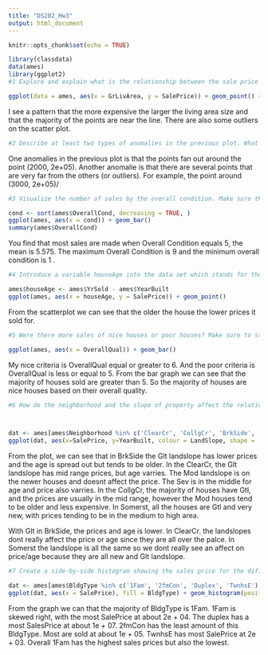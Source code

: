 ```yaml
---
title: "DS202_Hw3"
output: html_document
---
```


```r
knitr::opts_chunk$set(echo = TRUE)
```
```r
library(classdata)
data(ames)
library(ggplot2)
#1 Explore and explain what is the relationship between the sale price (y) and living area size (x). In your visualization, add a straight line with intercept at 20000 and slope equal to 100. Look at ?geom_abline, and in particular the examples. Remark on any patterns you find and the straight line.

ggplot(data = ames, aes(x = GrLivArea, y = SalePrice)) + geom_point() + geom_abline(slope = 100, intercept = 20000)
```
I see a pattern that the more expensive the larger the living area size and that the majority of the points are near the line. There are also some outliers on the scatter plot.

```r
#2 Describe at least two types of anomalies in the previous plot. What do they mean?
```
One anomalies in the previous plot is that the points fan out around the point (2000, 2e+05). Another anomalie is that there are several points that are very far from the others (or outliers). For example, the point around (3000, 2e+05)/

```r
#3 Visualize the number of sales by the overall condition. Make sure the conditions are ordered from the best to the worst. What do you find?

cond <- sort(ames$OverallCond, decreasing = TRUE, )
ggplot(ames, aes(x = cond)) + geom_bar()
summary(ames$OverallCond)
```
You find that most sales are made when Overall Condition equals 5, the mean is 5.575. The maximum Overall Condition is 9 and the minimum overall condition is 1 .
```r
#4 Introduce a variable houseAge into the data set which stands for the age of the house at the time when it was sold. How does the age of the house affect the sale price?

ames$houseAge <- ames$YrSold - ames$YearBuilt
ggplot(ames, aes(x = houseAge, y = SalePrice)) + geom_point()
```
From the scatterplot we can see that the older the house the lower prices it sold for.
```r
#5 Were there more sales of nice houses or poor houses? Make sure to state your criterion for a house to be “nice” or otherwise “poor”. Choose an appropriate graph type.

ggplot(ames, aes(x = OverallQual)) + geom_bar()

```
My nice criteria is OverallQual equal or greater to 6. And the poor criteria is OverallQual is less or equal to 5. From the bar graph we can see that the majority of houses sold are greater than 5. So the majority of houses are nice houses based on their overall quality.

```r
#6 How do the neighborhood and the slope of property affect the relationship between sale price and year built? Focus on the neighborhoods of Brookside, Clear Creek, College Creek, and Somerset only. Find a visualization that incorporates all four variables. Interpret the result.



dat <- ames[ames$Neighborhood %in% c('ClearCr', 'CollgCr', 'BrkSide', 'Somerst'), ]
ggplot(dat, aes(x=SalePrice, y=YearBuilt, colour = LandSlope, shape =  Neighborhood)) + geom_point() + facet_grid(~Neighborhood)
```
From the plot, we can see that in BrkSide the Glt landslope has lower prices and the age is spread out but tends to be older. In the ClearCr, the Glt landslope has mid range prices, but age varries. The Mod landslope is on the newer houses and doesnt affect the price. The Sev is in the middle for age and price also varries. In the CollgCr, the majority of houses have Gtl, and the prices are usually in the mid range, however the Mod houses tend to be older and less expensive. In Somerst, all the houses are Gtl and very new, with prices tending to be in the medium to high area.

With Glt in BrkSide, the prices and age is lower. In ClearCr. the landslopes dont really affect the price or age since they are all over the palce. In Somerst the landslope is all the same so we dont really see an affect on price/age because they are all new and Glt landslope.

```r
#7 Create a side-by-side histogram showing the sales price for the different types of buildings. Comment on the result.

dat <- ames[ames$BldgType %in% c('1Fam', '2fmCon', 'Duplex', 'TwnhsE'), ]
ggplot(dat, aes(x = SalePrice), fill = BldgType) + geom_histogram(position = "dodge") + facet_wrap(~BldgType)

```
From the graph we can that the majority of BldgType is 1Fam. 1Fam is skewed right, with the most SalePrice at about 2e + 04. The duplex has a most SalesPrice at about 1e + 07. 2fmCon has the least amount of this BldgType. Most are sold at about 1e + 05. TwnhsE has most SalePrice at 2e + 03. Overall 1Fam has the highest sales prices but also the lowest. 